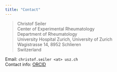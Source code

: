 ```yaml
---
title: "Contact"
---
```


>Christof Seiler \
>Center of Experimental Rheumatology  \
>Department of Rheumatology \
>University Hospital Zurich, University of Zurich \
>Wagistrasse 14, 8952 Schlieren \
>Switzerland

Email: `christof.seiler <at> usz.ch` \
Contact info: [ORCID](https://orcid.org/0000-0001-8802-3642) 
